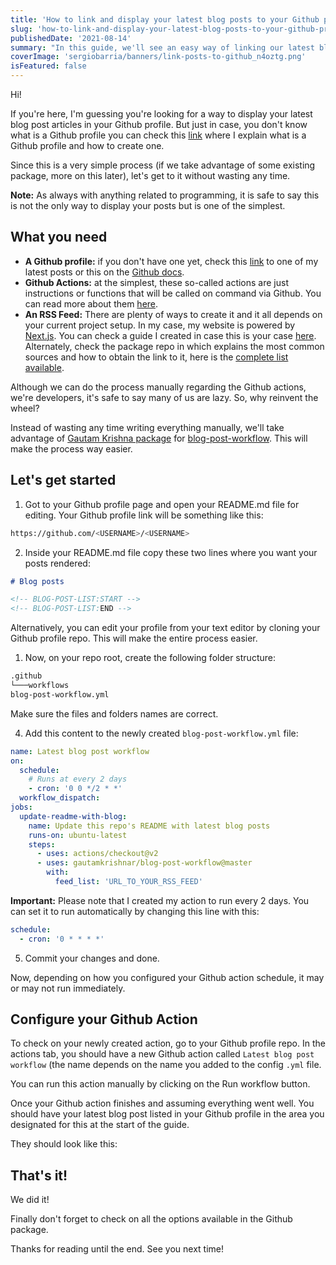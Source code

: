 ```yaml
---
title: 'How to link and display your latest blog posts to your Github profile'
slug: 'how-to-link-and-display-your-latest-blog-posts-to-your-github-profile'
publishedDate: '2021-08-14'
summary: "In this guide, we'll see an easy way of linking our latest blog posts to our Github profile using a 3rd party package."
coverImage: 'sergiobarria/banners/link-posts-to-github_n4oztg.png'
isFeatured: false
---
```



Hi!

If you're here, I'm guessing you're looking for a way to display your latest blog post articles in your Github profile. But just in case, you don't know what is a Github profile you can check this [link](https://www.sergiobarria.com/blog/how-to-create-and-edit-your-github-profile) where I explain what is a Github profile and how to create one.

Since this is a very simple process (if we take advantage of some existing package, more on this later), let's get to it without wasting any time.

**Note:** As always with anything related to programming, it is safe to say this is not the only way to display your posts but is one of the simplest.

## What you need

- **A Github profile:** if you don't have one yet, check this [link](https://www.sergiobarria.com/blog/how-to-create-and-edit-your-github-profile) to one of my latest posts or this on the [Github docs](https://docs.github.com/en/github/setting-up-and-managing-your-github-profile/customizing-your-profile/about-your-profile).
- **Github Actions:** at the simplest, these so-called actions are just instructions or functions that will be called on command via Github. You can read more about them [here](https://docs.github.com/en/actions/learn-github-actions/introduction-to-github-actions).
- **An RSS Feed:** There are plenty of ways to create it and it all depends on your current project setup. In my case, my website is powered by [Next.js](https://nextjs.org/). You can check a guide I created in case this is your case [here](https://www.sergiobarria.com/blog/how-to-add-rss-feed-to-next-js-site). Alternately, check the package repo in which explains the most common sources and how to obtain the link to it, here is the [complete list available](https://github.com/gautamkrishnar/blog-post-workflow#popular-sources).

Although we can do the process manually regarding the Github actions, we're developers, it's safe to say many of us are lazy. So, why reinvent the wheel?

Instead of wasting any time writing everything manually, we'll take advantage of [Gautam Krishna package](https://github.com/gautamkrishnar/blog-post-workflow) for [blog-post-workflow](https://github.com/gautamkrishnar/blog-post-workflow). This will make the process way easier.

## Let's get started

1. Got to your Github profile page and open your README.md file for editing. Your Github profile link will be something like this:

```bash
https://github.com/<USERNAME>/<USERNAME>
```

2. Inside your README.md file copy these two lines where you want your posts rendered:

```markdown
# Blog posts

<!-- BLOG-POST-LIST:START -->
<!-- BLOG-POST-LIST:END -->
```

Alternatively, you can edit your profile from your text editor by cloning your Github profile repo. This will make the entire process easier.

1. Now, on your repo root, create the following folder structure:

```markdown
.github
└───workflows
blog-post-workflow.yml
```

Make sure the files and folders names are correct.

4. Add this content to the newly created `blog-post-workflow.yml` file:

```yaml
name: Latest blog post workflow
on:
  schedule:
    # Runs at every 2 days
    - cron: '0 0 */2 * *'
  workflow_dispatch:
jobs:
  update-readme-with-blog:
    name: Update this repo's README with latest blog posts
    runs-on: ubuntu-latest
    steps:
      - uses: actions/checkout@v2
      - uses: gautamkrishnar/blog-post-workflow@master
        with:
          feed_list: 'URL_TO_YOUR_RSS_FEED'
```

**Important:** Please note that I created my action to run every 2 days. You can set it to run automatically by changing this line with this:

```yaml
schedule:
  - cron: '0 * * * *'
```

5. Commit your changes and done.

Now, depending on how you configured your Github action schedule, it may or may not run immediately.

## Configure your Github Action

To check on your newly created action, go to your Github profile repo. In the actions tab, you should have a new Github action called `Latest blog post workflow` (the name depends on the name you added to the config `.yml` file.

You can run this action manually by clicking on the Run workflow button.

<CldImage
	publicId="sergiobarria/posts/link-blog-post-to-github-profile/run-workflow_s2xbax.png"
	alt="creating new posts"
/>

Once your Github action finishes and assuming everything went well. You should have your latest blog post listed in your Github profile in the area you designated for this at the start of the guide.

They should look like this:

<CldImage
	publicId="sergiobarria/posts/link-blog-post-to-github-profile/final-result_ugg9lc.png"
	alt="creating new posts"
/>

## That's it!

We did it!

Finally don't forget to check on all the options available in the Github package.

Thanks for reading until the end. See you next time!
